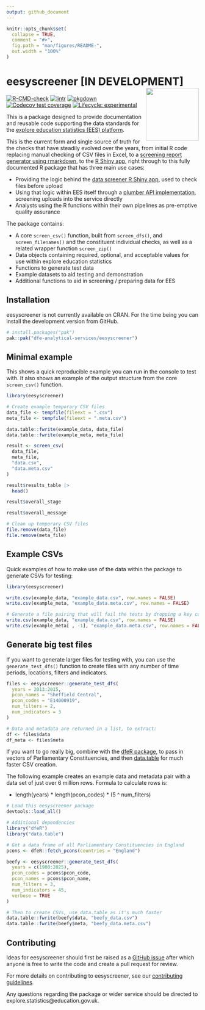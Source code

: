 ---
output: github_document
---

<!-- README.md is generated from README.Rmd. Please edit that file -->

```{r, include = FALSE}
knitr::opts_chunk$set(
  collapse = TRUE,
  comment = "#>",
  fig.path = "man/figures/README-",
  out.width = "100%"
)
```

# eesyscreener [IN DEVELOPMENT] <a href="https://dfe-analytical-services.github.io/eesyscreener/"><img src="" align="right" height="138" /></a>

<!-- badges: start -->
[![R-CMD-check](https://github.com/dfe-analytical-services/eesyscreener/actions/workflows/R-CMD-check.yaml/badge.svg)](https://github.com/dfe-analytical-services/eesyscreener/actions/workflows/R-CMD-check.yaml)
[![lintr](https://github.com/dfe-analytical-services/eesyscreener/actions/workflows/lint.yaml/badge.svg?branch=main)](https://github.com/dfe-analytical-services/eesyscreener/actions/workflows/lint.yaml)
[![pkgdown](https://github.com/dfe-analytical-services/eesyscreener/actions/workflows/pkgdown.yaml/badge.svg)](https://github.com/dfe-analytical-services/eesyscreener/actions/workflows/pkgdown.yaml)
[![Codecov test coverage](https://codecov.io/gh/dfe-analytical-services/eesyscreener/graph/badge.svg)](https://app.codecov.io/gh/dfe-analytical-services/eesyscreener)
[![Lifecycle: experimental](https://img.shields.io/badge/lifecycle-experimental-orange.svg)](https://lifecycle.r-lib.org/articles/stages.html#experimental)
<!-- badges: end -->

This is a package designed to provide documentation and reusable code supporting the data standards for the [explore education statistics (EES) platform](https://explore-education-statistics.service.gov.uk/). 

This is the current form and single source of truth for the checks that have steadily evolved over the years, from initial R code replacing manual checking of CSV files in Excel, to a [screening report generator using rmarkdown](https://github.com/dfe-analytical-services/ees-data-screener), to the [R Shiny app](https://github.com/dfe-analytical-services/dfe-published-data-qa), right through to this fully documented R package that has three main use cases:

- Providing the logic behind the [data screener R Shiny app](https://github.com/dfe-analytical-services/dfe-published-data-qa), used to check files before upload
- Using that logic within EES itself through a [plumber API implementation](https://github.com/dfe-analytical-services/ees-screener-api), screening uploads into the service directly
- Analysts using the R functions within their own pipelines as pre-emptive quality assurance

The package contains:

- A core `screen_csv()` function, built from `screen_dfs()`, and `screen_filenames()` and the constituent individual checks, as well as a related wrapper function `screen_zip()`
- Data objects containing required, optional, and acceptable values for use within explore education statistics
- Functions to generate test data
- Example datasets to aid testing and demonstration
- Additional functions to aid in screening / preparing data for EES

## Installation

eesyscreener is not currently available on CRAN. For the time being you can install the development version from GitHub.

``` r
# install.packages("pak")
pak::pak("dfe-analytical-services/eesyscreener")
```

## Minimal example

This shows a quick reproducible example you can run in the console to test with. It also shows an example of the output structure from the core `screen_csv()` function.
```{r}
library(eesyscreener)

# Create example temporary CSV files
data_file <- tempfile(fileext = ".csv")
meta_file <- tempfile(fileext = ".meta.csv")

data.table::fwrite(example_data, data_file)
data.table::fwrite(example_meta, meta_file)

result <- screen_csv(
  data_file,
  meta_file,
  "data.csv",
  "data.meta.csv"
)

result$results_table |>
  head()

result$overall_stage

result$overall_message

# Clean up temporary CSV files
file.remove(data_file)
file.remove(meta_file)
```

## Example CSVs

Quick examples of how to make use of the data within the package to generate CSVs for testing:
``` r
library(eesyscreener)

write.csv(example_data, "example_data.csv", row.names = FALSE)
write.csv(example_meta, "example_data.meta.csv", row.names = FALSE)

# Generate a file pairing that will fail the tests by dropping a key column
write.csv(example_data, "example_data.csv", row.names = FALSE)
write.csv(example_meta[ , -1], "example_data.meta.csv", row.names = FALSE)
```

## Generate big test files

If you want to generate larger files for testing with, you can use the `generate_test_dfs()` function to create files with any number of time periods, locations, filters and indicators.

```r
files <- eesyscreener::generate_test_dfs(
  years = 2013:2015, 
  pcon_names = "Sheffield Central", 
  pcon_codes = "E14000919", 
  num_filters = 2, 
  num_indicators = 3
)

# Data and metadata are returned in a list, to extract:
df <- files$data
df_meta <- files$meta
```

If you want to go really big, combine with the [dfeR package](https://dfe-analytical-services.github.io/dfeR/), to pass in vectors of Parliamentary Constituencies, and then [data.table](https://rdatatable.gitlab.io/data.table/) for much faster CSV creation.

The following example creates an example data and metadata pair with a data set of just over 6 million rows. Formula to calculate rows is:

- length(years) * length(pcon_codes) * (5 ^ num_filters)

```r
# Load this eesyscreener package
devtools::load_all()

# Additional dependencies
library("dfeR")
library("data.table")

# Get a data frame of all Parliamentary Constituencies in England
pcons <- dfeR::fetch_pcons(countries = "England")

beefy <- eesyscreener::generate_test_dfs(
  years = c(1980:2025),
  pcon_codes = pcons$pcon_code,
  pcon_names = pcons$pcon_name,
  num_filters = 3,
  num_indicators = 45,
  verbose = TRUE
)

# Then to create CSVs, use data.table as it's much faster
data.table::fwrite(beefy$data, "beefy_data.csv")
data.table::fwrite(beefy$meta, "beefy_data.meta.csv")
```

## Contributing

Ideas for eesyscreener should first be raised as a [GitHub issue](https://github.com/dfe-analytical-services/eesyscreener/issues/new/choose) after which anyone is free to write the code and create a pull request for review.

For more details on contributing to eesyscreener, see our [contributing guidelines](https://dfe-analytical-services.github.io/eesyscreener/CONTRIBUTING.html).

Any questions regarding the package or wider service should be directed to explore.statistics@education.gov.uk.
